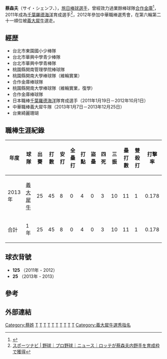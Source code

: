 {{Infobox 中華職棒選手|
bgcolor1=#A000B0|
bgcolor2=#A000B0|
textcolor1=white|
textcolor2=white|
name=蔡森夫|
image=2012marines Tsai.jpg|
width=280|
position=內野手|
team=義大犀牛|
number=25|
bats=右|
throws=右|
birthdate= {{birth date and age|1987|8|27}}|
birthplace={{TWN}}[[台北市|台北市]]|
debutdate=3月24日|
debutyear=2013年|
debutteam=義大犀牛|
statyear=2013年9月25日|
stat1label=[[打擊率|打擊率]]|
stat1value=0.178|
stat2label=[[全壘打|全壘打]]|
stat2value=0|
stat3label=[[打點|打點]]|
stat3value=4|
teams=<nowiki></nowiki>
NPB
* [[千葉羅德海洋|千葉羅德海洋]] (2011年－2012年)
CPBL
* [[義大犀牛|義大犀牛]] (2013年年1月7日－2013年12月25日)
}}
'''蔡森夫'''（サイ・シェンフ、{{bd|1987年|8月27日|||catIdx=蔡}}），[[旅日棒球選手|旅日棒球選手]]，曾經效力過業餘棒球隊[[合作金庫|合作金庫]]<ref>{{Cite web |url=http://www.libertytimes.com.tw/2011/new/jan/22/today-sp4.htm |title=自由電子報 - 準備好久 蔡森夫下週赴日 |accessdate=2011-01-23 |archive-date=2011-01-24 |archive-url=https://web.archive.org/web/20110124212328/http://www.libertytimes.com.tw/2011/new/jan/22/today-sp4.htm |dead-url=no }}</ref>，2011年成為[[千葉羅德海洋|千葉羅德海洋]]育成選手<ref>[http://sportsnavi.yahoo.co.jp/baseball/npb/headlines/20110119-00000036-dal-base.html スポーツナビ | 野球｜プロ野球｜ニュース｜ロッテが蔡森夫内野手を育成枠で獲得]{{dead link|date=2018年4月 |bot=InternetArchiveBot |fix-attempted=yes }}</ref>，2012年參加中華職棒選秀會，在第六輪第二十一順位被[[義大犀牛|義大犀牛]]選走。
[[Category:蔡姓|Category:蔡姓]]

== 經歴 ==
*台北市東園國小少棒隊
*台北市華興中學青少棒隊
*台北市華興中學青棒隊
*桃園縣開南管理學院棒球隊
*桃園縣開南大學棒球隊（維輪實業）
*合作金庫棒球隊
*桃園縣開南大學棒球隊（維輪實業，復學）
*合作金庫棒球隊
*日本職棒[[千葉羅德海洋|千葉羅德海洋]]隊育成選手（2011年1月19日－2012年10月1日）
*中華職棒義大犀牛隊（2013年1月7日－2013年12月25日）
*台東綺麗珊瑚

==職棒生涯紀錄==
{|border=1 width="800px"
!年度!!球隊!!出賽!!打數!!安打!!全壘打!!打點!!盜壘!!四死!!三振!!壘打數!!雙殺打!!打擊率 
|- align=middle
|2013年||[[義大犀牛|義大犀牛]]||25||45||8||0||4||0||3||10||11||1||0.178
|- align=middle style="color:black; background-color:#A000B0"
!合計||1年||25||45||8||0||4||0||3||10||11||1||0.178
|}

== 球衣背號 ==
* '''125''' （2011年 - 2012）
* '''25''' （2013年 - 2013）

==參考==
<div class="references-small">
<references />
</div>

==外部連結==
{{台灣棒球維基館}}
{{中華職棒球員資料|id=R357|name=蔡森夫}}
{{2002年第二屆亞洲青少棒錦標賽中華青少棒代表隊}}
{{2005年第六屆亞洲青棒錦標賽中華青棒代表隊}}
{{千葉羅德海洋球團球員名單}}
[[Category:1987年出生|T]]
[[Category:在世人物|T]]
[[Category:台灣棒球運動員|T]]
[[Category:日本職棒外籍球員|T]]
[[Category:千葉羅德海洋隊球員|T]]
[[Category:義大犀牛隊球員|T]]
[[Category:台灣旅日棒球運動員|T]]
[[Category:開南大學校友|T]]
[[Category:台北市人|T]]
[[Category:蔡姓|T]]
[[Category:義大犀牛選秀指名|Category:義大犀牛選秀指名]]